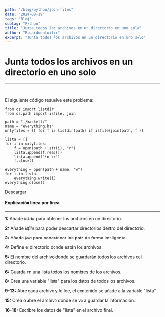 ```yaml
---
path: "/blog/python/join-files"
date: "2020-08-19"
tags: "Blog"
subtag: "Python"
title: "Junta todos los archivos en un directorio en uno solo"
author: "Ricardoentuiter"
excerpt: "Junta todos los archivos en un directorio en uno solo"
---
```


# Junta todos los archivos en un directorio en uno solo

---
<br/>

El siguiente código resuelve este problema: 

```python{numberLines: true}
from os import listdir   
from os.path import isfile, join

path = "./haskell/"
name = "everything.hs"
onlyfiles = [f for f in listdir(path) if isfile(join(path, f))]

lista = []
for i in onlyfiles:
    f = open(path + str(i), "r")
    lista.append(f.read())
    lista.append("\n \n")
    f.close()

everything = open(path + name, "w")
for i in lista:
    everything.write(i)
everything.close()
```
[Descargar](https://gitlab.com/Ricardoengitlab/useful-things/-/raw/master/join_files.py?inline=false "Código en gitlab")
<br/>

#### Explicación línea por línea
---

**1:** Añade *listdir* para obtener los archivos en un directorio.

**2:** Añade *isfile* para poder descartar directorios dentro del directorio.

**2:** Añade *join* para concatenar los path de forma inteligente.

**4:** Define el directorio donde están los archivos.

**5:** El nombre del archivo donde se guardarán todos los archivos del directorio.

**6:** Guarda en una lista todos los nombres de los archivos.

**8:** Crea una variable "lista" para los datos de todos los archivos.

**9-13:** Abre cada archivo y lo lee, el contenido se añade a la variable "lista"

**15:** Crea o abre el archivo donde se va a guardar la información.

**16-18:** Escribre los datos de "lista" en el archivo final.